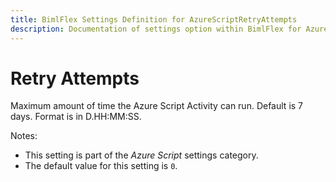 ---
title: BimlFlex Settings Definition for AzureScriptRetryAttempts
description: Documentation of settings option within BimlFlex for AzureScriptRetryAttempts
---
<head>
  <meta name="varigenceProduct" content="BimlFlex"></meta>
  <meta name="varigenceArticleType" content="Reference"></meta>
</head>


# Retry Attempts

Maximum amount of time the Azure Script Activity can run. Default is 7 days. Format is in D.HH:MM:SS.

Notes:

* This setting is part of the *Azure Script* settings category.
* The default value for this setting is `0`.
